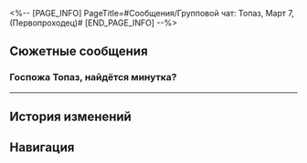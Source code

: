 <%-- [PAGE_INFO]
PageTitle=#Сообщения/Групповой чат: Топаз, Март 7, (Первопроходец)#
[END_PAGE_INFO] --%>
{{Сообщение Инфобокс
|id          = 107
|Изображение = НИП Групповой чат: Топаз, Март 7, (Первопроходец) Иконка.png
|Тип         = Группа
|Персонажи   = [[Март 7]]; [[Ответ ИИ]]; [[Первопроходец]]
|Фракция     = Другие
}}

==Сюжетные сообщения==
===Госпожа Топаз, найдётся минутка?===
{{Сообщения
|условие_получения = 
|текст =
:'''Март 7:''' Госпожа Топаз, найдётся минутка?
:'''Ответ ИИ:''' Здравствуйте. Директор Топаз сейчас занята и не может ответить на ваше сообщение. Пожалуйста, подождите.
:'''Март 7:''' Автоответчик? Она и правда не отвечает на сообщения в рабочее время...
:'''Ответ ИИ:''' Здравствуйте. Директор Топаз сейчас занята и не может ответить на ваше сообщение. Пожалуйста, подождите.
:{Выбор} Умный автоответчик, скажи-ка...
::'''(Первопроходец):''' Скажи, куда подевалась госпожа Топаз?
:{Выбор} Давай без автоответов!
::'''(Первопроходец):''' Давай без автоответов! Говори, где Топаз.
:'''Ответ ИИ:''' Приветствую. Проверяю расписание директора Топаз...
:'''Ответ ИИ:''' Сейчас директор Топаз находится в инспекционной поездке в Краеведческом музее - Надмирье - Белобог - Ярило-VI.
:'''Март 7:''' А эта штука довольно умная. Спасибо!
:'''Ответ ИИ:''' Здравствуйте. Директор Топаз сейчас занята и не может ответить на ваше сообщение. Пожалуйста, подождите.
}}
----

==История изменений==
{{История изменений|3.5}}

==Навигация==
{{Сообщения Навбокс}}
